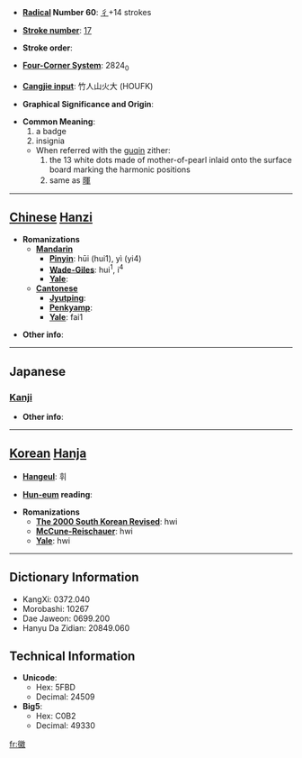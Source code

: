 * '''[[Wiktionary:Chinese radical index| Radical]] Number 60''': [[Wiktionary:Chinese radical index 彳|彳]]+14 strokes

* '''[[Wiktionary:Chinese total strokes index|Stroke number]]''': [[Wiktionary:Chinese total strokes index 17|17]]

* '''Stroke order''': 

* '''[[Wiktionary:Chinese four corner index|Four-Corner System]]''': 2824<sub>0</sub>

* '''[[Wiktionary:Chinese Cangjie index|Cangjie input]]''': 竹人山火大 (HOUFK)

* '''Graphical Significance and Origin''': 

* '''Common Meaning''': 
*#a badge
*#insignia
**When referred with the [[guqin]] zither:
**#the 13 white dots made of mother-of-pearl inlaid onto the surface board marking the harmonic positions
**#same as [[暉]] 

----

== [[Chinese]] [[Hanzi]] ==

* '''Romanizations'''
** '''[[Mandarin]]'''
*** '''[[Pinyin]]''': hūi (hui1), yì (yi4)
*** '''[[Wade-Giles]]''': hui<sup>1</sup>, i<sup>4</sup>
*** '''[[Yale]]''': 
** '''[[Cantonese]]'''
*** '''[[Jyutping]]''':
*** '''[[Penkyamp]]''': 
*** '''[[Yale]]''': fai1

* '''Other info''': 

----

==Japanese==
===[[Kanji]]===
{{kanji|on readings=[[き]] (ki)
|kun readings=[[よい]] (yoi), [[しるし]] (shirushi)
}}

* '''Other info''':  

----

== [[Korean]] [[Hanja]] ==

* '''[[Hangeul]]''': 휘

* '''[[Hun-eum]] reading''': 

* '''Romanizations'''
** '''[[The 2000 South Korean Revised Romanization|The 2000 South Korean Revised]]''': hwi
** '''[[McCune-Reischauer]]''': hwi
** '''[[Yale]]''': hwi

----

== Dictionary Information ==

* KangXi: 0372.040
* Morobashi: 10267
* Dae Jaweon: 0699.200
* Hanyu Da Zidian: 20849.060

== Technical Information ==

* '''Unicode''':
** Hex: 5FBD
** Decimal: 24509
* '''Big5''':
** Hex: C0B2
** Decimal: 49330

[[fr:徽]]